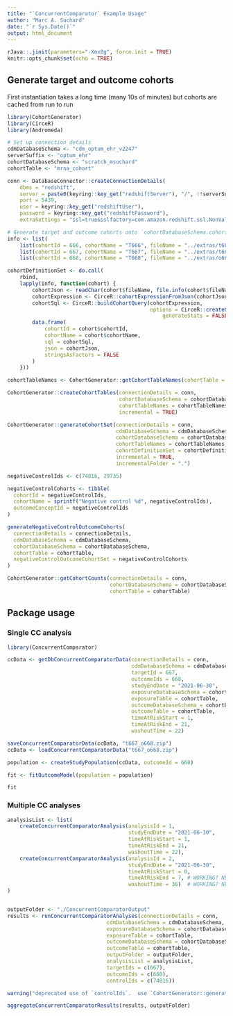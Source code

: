 ```yaml
---
title: "`ConcurrentComparator` Example Usage"
author: "Marc A. Suchard"
date: "`r Sys.Date()`"
output: html_document
---
```


```r
rJava::.jinit(parameters="-Xmx8g", force.init = TRUE)
knitr::opts_chunk$set(echo = TRUE)
```

## Generate target and outcome cohorts

First instantiation takes a long time (many 10s of minutes) but cohorts are cached from run to run

```r
library(CohortGenerator)
library(CirceR)
library(Andromeda)

# Set up connection details
cdmDatabaseSchema <- "cdm_optum_ehr_v2247"
serverSuffix <- "optum_ehr"
cohortDatabaseSchema <- "scratch_msuchard"
cohortTable <- "mrna_cohort"

conn <- DatabaseConnector::createConnectionDetails(
    dbms = "redshift",
    server = paste0(keyring::key_get("redshiftServer"), "/", !!serverSuffix),
    port = 5439,
    user = keyring::key_get("redshiftUser"),
    password = keyring::key_get("redshiftPassword"),
    extraSettings = "ssl=true&sslfactory=com.amazon.redshift.ssl.NonValidatingFactory")

# Generate target and outcome cohorts onto `cohortDatabaseSchema.cohortTable`
info <- list(
	list(cohortId = 666, cohortName = "T666", fileName = "../extras/t666.json"),
	list(cohortId = 667, cohortName = "T667", fileName = "../extras/t667.json"),
	list(cohortId = 668, cohortName = "T668", fileName = "../extras/o668.json"))

cohortDefinitionSet <- do.call(
    rbind,
    lapply(info, function(cohort) {
        cohortJson <- readChar(cohort$fileName, file.info(cohort$fileName)$size)
        cohortExpression <- CirceR::cohortExpressionFromJson(cohortJson)
        cohortSql <- CirceR::buildCohortQuery(cohortExpression,
                                              options = CirceR::createGenerateOptions(
                                                  generateStats = FALSE))
        data.frame(
            cohortId = cohort$cohortId,
            cohortName = cohort$cohortName,
            sql = cohortSql,
            json = cohortJson,
            stringsAsFactors = FALSE
        )
    }))

cohortTableNames <- CohortGenerator::getCohortTableNames(cohortTable = cohortTable)

CohortGenerator::createCohortTables(connectionDetails = conn,
                                    cohortDatabaseSchema = cohortDatabaseSchema,
                                    cohortTableNames = cohortTableNames,
                                    incremental = TRUE)

CohortGenerator::generateCohortSet(connectionDetails = conn,
                                   cdmDatabaseSchema = cdmDatabaseSchema,
                                   cohortDatabaseSchema = cohortDatabaseSchema,
                                   cohortTableNames = cohortTableNames,
                                   cohortDefinitionSet = cohortDefinitionSet,
                                   incremental = TRUE,
                                   incrementalFolder = ".")

negativeControlIds <- c(74816, 29735)

negativeControlCohorts <- tibble(
  cohortId = negativeControlIds,
  cohortName = sprintf("Negative control %d", negativeControlIds),
  outcomeConceptId = negativeControlIds
)

generateNegativeControlOutcomeCohorts(
  connectionDetails = connectionDetails,
  cdmDatabaseSchema = cdmDatabaseSchema,
  cohortDatabaseSchema = cohortDatabaseSchema,
  cohortTable = cohortTable,
  negativeControlOutcomeCohortSet = negativeControlCohorts
)

CohortGenerator::getCohortCounts(connectionDetails = conn,
                                 cohortDatabaseSchema = cohortDatabaseSchema,
                                 cohortTable = cohortTable)

```

## Package usage

### Single CC analysis

```r
library(ConcurrentComparator)

ccData <- getDbConcurrentComparatorData(connectionDetails = conn,
                                        cdmDatabaseSchema = cdmDatabaseSchema,
                                        targetId = 667,
                                        outcomeIds = 668,
                                        studyEndDate = "2021-06-30",
                                        exposureDatabaseSchema = cohortDatabaseSchema,
                                        exposureTable = cohortTable,
                                        outcomeDatabaseSchema = cohortDatabaseSchema,
                                        outcomeTable = cohortTable,
                                        timeAtRiskStart = 1,
                                        timeAtRiskEnd = 21,
                                        washoutTime = 22)

saveConcurrentComparatorData(ccData, "t667_o668.zip")
ccData <- loadConcurrentComparatorData("t667_o668.zip")

population <- createStudyPopulation(ccData, outcomeId = 668)

fit <- fitOutcomeModel(population = population)

fit
```

### Multiple CC analyses

```r
analysisList <- list(
    createConcurrentComparatorAnalysis(analysisId = 1,
                                       studyEndDate = "2021-06-30",
                                       timeAtRiskStart = 1,
                                       timeAtRiskEnd = 21,
                                       washoutTime = 22),
    createConcurrentComparatorAnalysis(analysisId = 2,
                                       studyEndDate = "2021-06-30",
                                       timeAtRiskStart = 0,
                                       timeAtRiskEnd = 7, # WORKING? NEED TEST
                                       washoutTime = 36)  # WORKING? NEED TEST
)


outputFolder <- "./ConcurrentComparatorOutput"
results <- runConcurrentComparatorAnalyses(connectionDetails = conn,
                                cdmDatabaseSchema = cdmDatabaseSchema,
                                exposureDatabaseSchema = cohortDatabaseSchema,
                                exposureTable = cohortTable,
                                outcomeDatabaseSchema = cohortDatabaseSchema,
                                outcomeTable = cohortTable,
                                outputFolder = outputFolder,
                                analysisList = analysisList,
                                targetIds = c(667),
                                outcomeIds = c(668),
                                controlIds = c(74816))

warning("deprecated use of `controlIds`.  use `CohortGenerator::generateNegativeControlOutcomeCohorts()`")

aggregateConcurrentComparatorResults(results, outputFolder)
```

